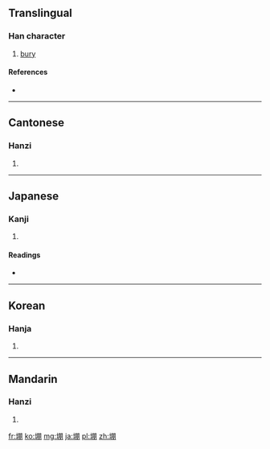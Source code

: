==Translingual==

===Han character===
{{Han char|rn=32|rad=土|as=08|sn=11|four=4712<sub>0</sub>|canj=土月月 (GBB)}}

# [[bury]]

====References====
* {{Han ref|kx=0232.090|dkj=05217|dj=0470.020|hdz=10455.090|uh=580B|ud=22539|bh=D4B8|bd=54456}}

----

==Cantonese==

===Hanzi===
{{yue-hanzi|jyut=|y=paang4}}

# {{defn|lang=yue|sort=土08}}

----

==Japanese==

===Kanji===
{{ja-kanji|grade=|rs=土08}}

# {{defn|lang=ja|sort=土08}}

====Readings====
* {{ja-readings|on=[[ほう]] (hō)|kun=[[ほうむる]] (houmuru)}}

----

==Korean==

===Hanja===
{{ko-hanja|hangeul=불|rv=bul|mr=pul}}

# {{defn|lang=ko|sort=土08}}

----

==Mandarin==

===Hanzi===
{{cmn-hanzi|pin=[[péng]] ([[peng2]])|wg=p'eng<sup>2</sup>}}

# {{defn|lang=cmn|sort=土08}}

[[fr:堋]]
[[ko:堋]]
[[mg:堋]]
[[ja:堋]]
[[pl:堋]]
[[zh:堋]]
